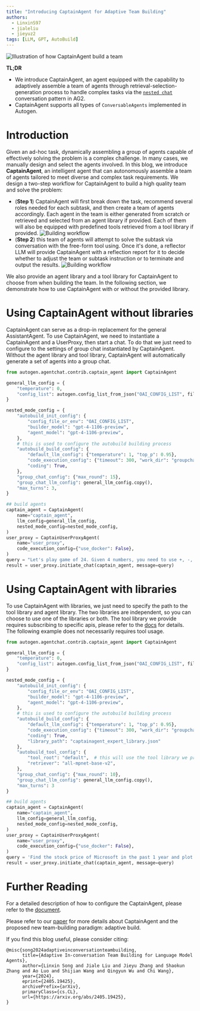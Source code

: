 ```yaml
---
title: "Introducing CaptainAgent for Adaptive Team Building"
authors:
  - LinxinS97
  - jialeliu
  - jieyuz2
tags: [LLM, GPT, AutoBuild]
---
```

![Illustration of how CaptainAgent build a team](img/overall.png)

**TL;DR**
- We introduce CaptainAgent, an agent equipped with the capability to adaptively assemble a team of agents through retrieval-selection-generation process to handle complex tasks via the [`nested chat`](https://ag2ai.github.io/ag2/docs/tutorial/conversation-patterns#nested-chats) conversation pattern in AG2.
- CaptainAgent supports all types of `ConversableAgents` implemented in Autogen.

# Introduction

Given an ad-hoc task, dynamically assembling a group of agents capable of effectively solving the problem is a complex challenge. In many cases, we manually design and select the agents involved. In this blog, we introduce **CaptainAgent**, an intelligent agent that can autonomously assemble a team of agents tailored to meet diverse and complex task requirements.
We design a two-step workflow for CaptainAgent to build a high quality team and solve the problem:
- (**Step 1**) CaptainAgent will first break down the task, recommend several roles needed for each subtask, and then create a team of agents accordingly. Each agent in the team is either generated from scratch or retrieved and selected from an agent library if provided. Each of them will also be equipped with predefined tools retrieved from a tool library if provided.
![Building workflow](img/build.png)
- (**Step 2**) this team of agents will attempt to solve the subtask via conversation with the free-form tool using. Once it's done, a reflector LLM will provide CaptainAgent with a reflection report for it to decide whether to adjust the team or subtask instruction or to terminate and output the results.
![Building workflow](img/chat.png)

We also provide an agent library and a tool library for CaptainAgent to choose from when building the team. In the following section, we demonstrate how to use CaptainAgent with or without the provided library.

# Using CaptainAgent without libraries
CaptainAgent can serve as a drop-in replacement for the general AssistantAgent. To use CaptainAgent, we need to instantiate a CaptainAgent and a UserProxy, then start a chat. To do that we just need to configure to the settings of group chat instantiated by CaptainAgent.
Without the agent library and tool library, CaptainAgent will automatically generate a set of agents into a group chat.

```python
from autogen.agentchat.contrib.captain_agent import CaptainAgent

general_llm_config = {
    "temperature": 0,
    "config_list": autogen.config_list_from_json("OAI_CONFIG_LIST", filter_dict={"model": ["gpt-4-1106-preview"]}),
}

nested_mode_config = {
    "autobuild_init_config": {
        "config_file_or_env": "OAI_CONFIG_LIST",
        "builder_model": "gpt-4-1106-preview",
        "agent_model": "gpt-4-1106-preview",
    },
    # this is used to configure the autobuild building process
    "autobuild_build_config": {
        "default_llm_config": {"temperature": 1, "top_p": 0.95},
        "code_execution_config": {"timeout": 300, "work_dir": "groupchat", "last_n_messages": 1},
        "coding": True,
    },
    "group_chat_config": {"max_round": 15},
    "group_chat_llm_config": general_llm_config.copy(),
    "max_turns": 3,
}

## build agents
captain_agent = CaptainAgent(
    name="captain_agent",
    llm_config=general_llm_config,
    nested_mode_config=nested_mode_config,
)
user_proxy = CaptainUserProxyAgent(
    name="user_proxy",
    code_execution_config={"use_docker": False},
)
query = "Let's play game of 24. Given 4 numbers, you need to use +, -, *, / to get 24. The numbers are 2, 2, 7, 12."
result = user_proxy.initiate_chat(captain_agent, message=query)
```

# Using CaptainAgent with libraries
To use CaptainAgent with libraries, we just need to specify the path to the tool library and agent library. The two libraries are independent, so you can choose to use one of the libraries or both.
The tool library we provide requires subscribing to specific apis, please refer to the [docs](https://ag2ai.github.io/ag2/docs/topics/captainagent) for details. The following example does not necessarily requires tool usage.

```python
from autogen.agentchat.contrib.captain_agent import CaptainAgent

general_llm_config = {
    "temperature": 0,
    "config_list": autogen.config_list_from_json("OAI_CONFIG_LIST", filter_dict={"model": ["gpt-4-1106-preview"]}),
}

nested_mode_config = {
    "autobuild_init_config": {
        "config_file_or_env": "OAI_CONFIG_LIST",
        "builder_model": "gpt-4-1106-preview",
        "agent_model": "gpt-4-1106-preview",
    },
    # this is used to configure the autobuild building process
    "autobuild_build_config": {
        "default_llm_config": {"temperature": 1, "top_p": 0.95},
        "code_execution_config": {"timeout": 300, "work_dir": "groupchat", "last_n_messages": 1},
        "coding": True,
        "library_path": "captainagent_expert_library.json"
    },
    "autobuild_tool_config": {
        "tool_root": "default",  # this will use the tool library we provide
        "retriever": "all-mpnet-base-v2",
    },
    "group_chat_config": {"max_round": 10},
    "group_chat_llm_config": general_llm_config.copy(),
    "max_turns": 3
}

## build agents
captain_agent = CaptainAgent(
    name="captain_agent",
    llm_config=general_llm_config,
    nested_mode_config=nested_mode_config,
)
user_proxy = CaptainUserProxyAgent(
    name="user_proxy",
    code_execution_config={"use_docker": False},
)
query = 'Find the stock price of Microsoft in the past 1 year and plot a line chart to show the trend. Save the line chart as "microsoft_stock_price.png".'
result = user_proxy.initiate_chat(captain_agent, message=query)
```

# Further Reading
For a detailed description of how to configure the CaptainAgent, please refer to the [document](https://ag2ai.github.io/ag2/docs/topics/captainagent).

Please refer to our [paper](https://arxiv.org/pdf/2405.19425) for more details about CaptainAgent and the proposed new team-building paradigm: adaptive build.

If you find this blog useful, please consider citing:
```
@misc{song2024adaptiveinconversationteambuilding,
      title={Adaptive In-conversation Team Building for Language Model Agents},
      author={Linxin Song and Jiale Liu and Jieyu Zhang and Shaokun Zhang and Ao Luo and Shijian Wang and Qingyun Wu and Chi Wang},
      year={2024},
      eprint={2405.19425},
      archivePrefix={arXiv},
      primaryClass={cs.CL},
      url={https://arxiv.org/abs/2405.19425},
}
```
